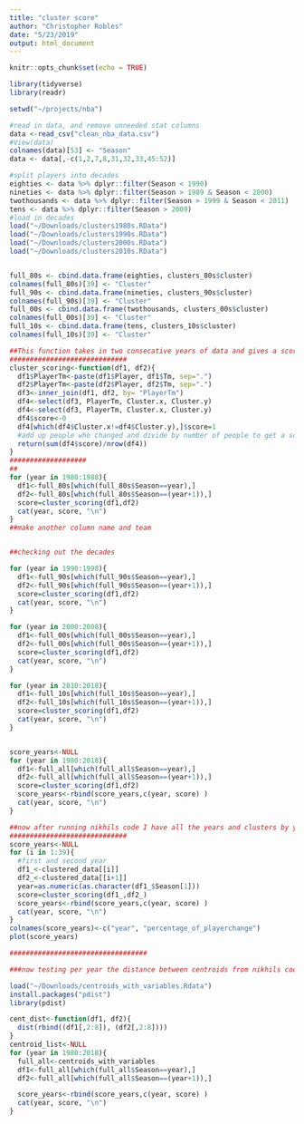 ```yaml
---
title: "cluster score"
author: "Christopher Robles"
date: "5/23/2019"
output: html_document
---
```


```r
knitr::opts_chunk$set(echo = TRUE)
```

```R


library(tidyverse)
library(readr)

setwd("~/projects/nba")

#read in data, and remove unneeded stat columns
data <-read_csv("clean_nba_data.csv")
#View(data)
colnames(data)[53] <- "Season"
data <- data[,-c(1,2,7,8,31,32,33,45:52)]

#split players into decades
eighties <- data %>% dplyr::filter(Season < 1990)
nineties <- data %>% dplyr::filter(Season > 1989 & Season < 2000)
twothousands <- data %>% dplyr::filter(Season > 1999 & Season < 2011)
tens <- data %>% dplyr::filter(Season > 2009)
#load in decades
load("~/Downloads/clusters1980s.RData")
load("~/Downloads/clusters1990s.RData")
load("~/Downloads/clusters2000s.RData")
load("~/Downloads/clusters2010s.RData")


full_80s <- cbind.data.frame(eighties, clusters_80s$cluster)
colnames(full_80s)[39] <- "Cluster"
full_90s <- cbind.data.frame(nineties, clusters_90s$cluster)
colnames(full_90s)[39] <- "Cluster"
full_00s <- cbind.data.frame(twothousands, clusters_00s$cluster)
colnames(full_00s)[39] <- "Cluster"
full_10s <- cbind.data.frame(tens, clusters_10s$cluster)
colnames(full_10s)[39] <- "Cluster"

##This function takes in two consecative years of data and gives a score based on how many players changed clusters.
#############################
cluster_scoring<-function(df1, df2){
  df1$PlayerTm<-paste(df1$Player, df1$Tm, sep=".")
  df2$PlayerTm<-paste(df2$Player, df2$Tm, sep=".")
  df3<-inner_join(df1, df2, by= "PlayerTm")
  df4<-select(df3, PlayerTm, Cluster.x, Cluster.y)
  df4<-select(df3, PlayerTm, Cluster.x, Cluster.y)
  df4$score<-0
  df4[which(df4$Cluster.x!=df4$Cluster.y),]$score=1
  #add up people who changed and divide by number of people to get a score
  return(sum(df4$score)/nrow(df4))
}
###################
##
for (year in 1980:1988){
  df1<-full_80s[which(full_80s$Season==year),]
  df2<-full_80s[which(full_80s$Season==(year+1)),]
  score=cluster_scoring(df1,df2)
  cat(year, score, "\n")
}
##make another column name and team


##checking out the decades

for (year in 1990:1998){
  df1<-full_90s[which(full_90s$Season==year),]
  df2<-full_90s[which(full_90s$Season==(year+1)),]
  score=cluster_scoring(df1,df2)
  cat(year, score, "\n")
}

for (year in 2000:2008){
  df1<-full_00s[which(full_00s$Season==year),]
  df2<-full_00s[which(full_00s$Season==(year+1)),]
  score=cluster_scoring(df1,df2)
  cat(year, score, "\n")
}

for (year in 2010:2018){
  df1<-full_10s[which(full_10s$Season==year),]
  df2<-full_10s[which(full_10s$Season==(year+1)),]
  score=cluster_scoring(df1,df2)
  cat(year, score, "\n")
}


score_years<-NULL
for (year in 1980:2018){
  df1<-full_all[which(full_all$Season==year),]
  df2<-full_all[which(full_all$Season==(year+1)),]
  score=cluster_scoring(df1,df2)
  score_years<-rbind(score_years,c(year, score) )
  cat(year, score, "\n")
}

##now after running nikhils code I have all the years and clusters by year.
#############################
score_years<-NULL
for (i in 1:39){
  #first and second year
  df1_<-clustered_data[[i]]
  df2_<-clustered_data[[i+1]]
  year=as.numeric(as.character(df1_$Season[1]))
  score=cluster_scoring(df1_,df2_)
  score_years<-rbind(score_years,c(year, score) )
  cat(year, score, "\n")
}
colnames(score_years)<-c("year", "percentage_of_playerchange")
plot(score_years)

##################################

###now testing per year the distance between centroids from nikhils code

load("~/Downloads/centroids_with_variables.Rdata")
install.packages("pdist")
library(pdist)

cent_dist<-function(df1, df2){
  dist(rbind((df1[,2:8]), (df2[,2:8])))
}
centroid_list<-NULL
for (year in 1980:2018){
  full_all<-centroids_with_variables
  df1<-full_all[which(full_all$Season==year),]
  df2<-full_all[which(full_all$Season==(year+1)),]

  score_years<-rbind(score_years,c(year, score) )
  cat(year, score, "\n")
}




```